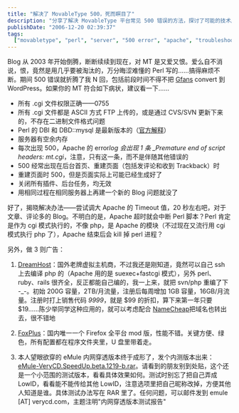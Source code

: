 ```yaml
---
title: "解决了 MovableType 500，死而瞑目了"
description: "分享了解决 MovableType 平台常见 500 错误的方法，探讨了可能的技术原因，并附带推荐了 DreamHost 主机服务、Firefox 修改版和 eMule 内网穿透测试版。"
publishDate: "2006-12-20 02:39:37"
tags:
  ["movabletype", "perl", "server", "500 error", "apache", "troubleshooting", "emule", "firefox"]
---
```


Blog 从 2003 年开始倒腾，断断续续到现在，对 MT 是又爱又恨。爱么自不消说，恨，竟然是用几乎要被淘汰的，万分晦涩难懂的 Perl 写的……搞得麻烦不断。期间 500 错误就折腾了我 N 回，包括前段时间不得不把 [Gfans](http://gfans.org/) convert 到 WordPress。如果你的 MT 符合如下病状，建议看一下……

- 所有 .cgi 文件权限正确——0755
- 所有 .cgi 文件都是 ASCII 方式 FTP 上传的，或是通过 CVS/SVN 更新下来的，不存在二进制文件格式问题
- Perl 的 DBI 和 DBD::mysql 是最新版本的（[官方解释](http://www.sixapart.com/pronet/weblog/2005/07/cpanel_updates_.html)）
- 服务器有空余内存
- 每次出现 500，Apache 的 error*log 会出现 1 条 \_Premature end of script headers: mt.cgi*，注意，只有这一条，而不是伴随其他错误的
- 500 经常出现在后台首页、重建页面（包括发评论和收到 Trackback）时
- 重建页面时 500，但是页面实际上可能已经生成好了
- 关闭所有插件、后台任务，均无效
- 用相同过程在相同服务器上再建一个新的 Blog 问题就没了

好了，揭晓解决办法——尝试调大 Apache 的 Timeout 值，20 秒左右吧，对于文章、评论多的 Blog。不明白的是，Apache 超时就会中断 Perl 脚本？Perl 肯定是作为 cgi 模式执行的，不像 php，是 Apache 的模块（不过现在又流行用 cgi 模式执行 php 了），Apache 结束后会 kill 掉 perl 进程？

另外，做 3 则广告：

1. [DreamHost](http://www.dreamhost.com/)：国外老牌虚拟主机商，不过我还是刚知道，竟然可以自己 ssh 上去编译 php 的（Apache 用的是 suexec+fastcgi 模式），另外 perl、ruby、rails 很齐全，反正都能自己编的，我一上来，就把 svn/php 重编了下 -\_-。初始 200G 容量，2TB/月流量，注册后每周增加 1GB 容量，16GB/月流量。注册时打上销售代码 _9999_，就是 \$99 的折扣，算下来第一年只要 $19……陈少举同学这种应用的，就可以考虑配合 [NameCheap](http://www.namecheap.com/)把域名也转出去，很不错地

2. [FoxPlus](http://www.foxplus.org/)：国内唯一一个 Firefox 全平台 mod 版，性能不错。关键方便、绿色，所有配置都在程序文件夹里，U 盘里带着走。

3. 本人望眼欲穿的 eMule 内网穿透版本终于成形了，发个内测版本出来：[eMule-VeryCD.SpeedUp.beta.1219-b.rar](http://download.verycd.com/eMule/eMule-VeryCD.SpeedUp.beta.1219-b.rar)。请看到的朋友别到处贴，这个还是一个小范围的测试版本，看看具体效果如何。测试时别忘了把自己弄成 LowID，看看能不能传给其他 LowID，注意选项里把自己昵称改掉，方便其他人知道是谁。具体测试办法写在 RAR 里了。任何问题，可以邮件发到 emule [AT] verycd.com，主题注明"内网穿透版本测试报告"
